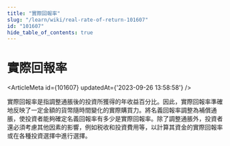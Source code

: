 ```yaml
---
title: "實際回報率"
slug: "/learn/wiki/real-rate-of-return-101607"
id: "101607"
hide_table_of_contents: true
---
```



# 實際回報率

<ArticleMeta id={101607} updatedAt={'2023-09-26 13:58:58'} />
<div className='border-solid border-b border-t-0 my-4 border-[var(--ifm-color-gray-300)]' />

實際回報率是指調整通脹後的投資所獲得的年收益百分比。因此，實際回報率準確地反映了一定金額的貨幣隨時間變化的實際購買力。將名義回報率調整為補償通脹，使投資者能夠確定名義回報率有多少是實際回報率。除了調整通脹外，投資者還必須考慮其他因素的影響，例如税收和投資費用等，以計算其資金的實際回報率或在各種投資選擇中進行選擇。
